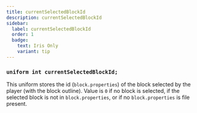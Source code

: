 ```yaml
---
title: currentSelectedBlockId
description: currentSelectedBlockId
sidebar:
  label: currentSelectedBlockId
  order: 1
  badge:
    text: Iris Only
    variant: tip
---
```


### `uniform int currentSelectedBlockId;`

This uniform stores the id (`block.properties`) of the block selected by the player (with the block outline). Value is `0` if no block is selected, if the selected block is not in `block.properties`, or if no `block.properties` is file present.